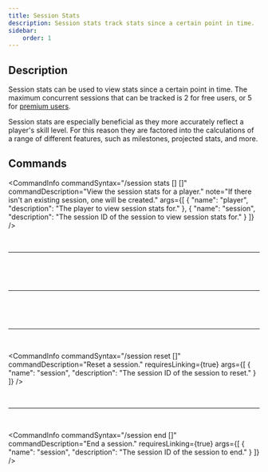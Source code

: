 ```yaml
---
title: Session Stats
description: Session stats track stats since a certain point in time.
sidebar:
    order: 1
---
```


## Description

Session stats can be used to view stats since a certain point in time. The maximum concurrent sessions that can be tracked is 2 for free users, or 5 for [premium users](/premium/plans/).

Session stats are especially beneficial as they more accurately reflect a player's skill level. For this reason they are factored into the calculations of a range of different features, such as milestones, projected stats, and more.


## Commands


<CommandInfo
    commandSyntax="/session stats [<player>] [<session>]"
    commandDescription="View the session stats for a player."
    note="If there isn't an existing session, one will be created."
    args={[
        {
            "name": "player",
            "description": "The player to view session stats for."
        },
        {
            "name": "session",
            "description": "The session ID of the session to view session stats for."
        }
    ]}
/>


<br />
<hr />
<br />


<CommandInfo
    commandSyntax="/session active"
    commandDescription="View a list of your active sessions."
    requiresLinking={true}
/>


<br />
<hr />
<br />


<CommandInfo
    commandSyntax="/session start"
    commandDescription="Create a new session."
    requiresLinking={true}
/>


<br />
<hr />
<br />


<CommandInfo
    commandSyntax="/session reset [<session>]"
    commandDescription="Reset a session."
    requiresLinking={true}
    args={[
        {
            "name": "session",
            "description": "The session ID of the session to reset."
        }
    ]}
/>


<br />
<hr />
<br />


<CommandInfo
    commandSyntax="/session end [<session>]"
    commandDescription="End a session."
    requiresLinking={true}
    args={[
        {
            "name": "session",
            "description": "The session ID of the session to end."
        }
    ]}
/>